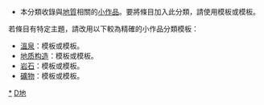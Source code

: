 {{hiddencat}}

{{Catnav|頁面分類|自然科学|地球科学|地质学}}
* 本分類收錄與[[地質|地質]]相關的[[Wikipedia:小作品|小作品]]。要將條目加入此分類，請使用'''{{tl|Geol-stub}}'''模板或'''{{tl|地質小作品}}'''模板。

若條目有特定主題，請改用以下較為精確的小作品分類模板：
* [[溫泉|溫泉]]：'''{{tl|Spring-stub}}'''模板或'''{{tl|溫泉小作品}}'''模板。
* [[地质构造|地质构造]]：'''{{tl|Tectonics-stub }}'''模板或'''{{tl|地質構造小作品}}'''模板。
* [[岩石|岩石]]：'''{{tl|petrology-stub}}'''模板或'''{{tl|岩石小作品}}'''模板。
* [[礦物|礦物]]：'''{{tl|Mineral-stub}}'''模板或'''{{tl|礦物小作品}}'''模板。

[[Category:地质学|*]]
[[Category:小作品类别|D地]]